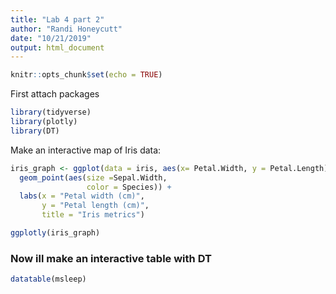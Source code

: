```yaml
---
title: "Lab 4 part 2"
author: "Randi Honeycutt"
date: "10/21/2019"
output: html_document
---
```


```r
knitr::opts_chunk$set(echo = TRUE)
```

First attach packages 
```r
library(tidyverse)
library(plotly)
library(DT)

```

Make an interactive map of Iris data:
```r

iris_graph <- ggplot(data = iris, aes(x= Petal.Width, y = Petal.Length)) +
  geom_point(aes(size =Sepal.Width, 
                 color = Species)) +
  labs(x = "Petal width (cm)",
       y = "Petal length (cm)",
       title = "Iris metrics")

ggplotly(iris_graph)
```

### Now ill make an interactive table with DT

```r

datatable(msleep)


```





